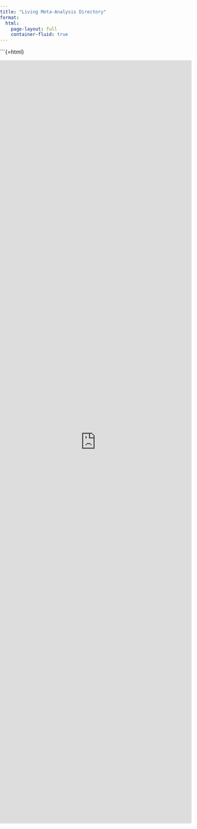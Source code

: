 ```yaml
---
title: "Living Meta-Analysis Directory"
format: 
  html:
    page-layout: full 
    container-fluid: true
---
```

```{=html}
<style>
/* Remove all container constraints */
#quarto-content,
.page-columns,
.column-page,
.column-body {
  max-width: 100% !important;
  width: 100% !important;
  padding: 0 !important;
  margin: 0 !important;
}

/* Full-width shiny container */
.shiny-container {
  width: 100vw !important;
  max-width: 100vw !important;
  margin-left: calc(-50vw + 50%) !important;
  margin-right: calc(-50vw + 50%) !important;
  padding: 0 !important;
  border: none !important;
  border-radius: 0 !important;
  overflow: visible !important;
}

/* Full-width iframe */
#shiny-iframe {
  width: 100% !important;
  height: 2000px !important;
  border: none !important;
  display: block !important;
  margin: 0 !important;
  padding: 0 !important;
}

/* Remove body padding */
body, html {
  overflow-x: hidden !important;
  margin: 0 !important;
  padding: 0 !important;
}
</style>

<div class="shiny-container">
  <iframe id="shiny-iframe" 
          src="https://meta-oxytocin.shinyapps.io/shiny-meta/" 
          scrolling="no"
          frameborder="0">
  </iframe>
</div>

<script>
// Enhanced iframe resize functionality
function resizeIframe() {
  const iframe = document.getElementById('shiny-iframe');
  
  // Listen for height messages from Shiny app
  window.addEventListener('message', function(e) {
    if (e.data && e.data.hasOwnProperty('frameHeight')) {
      iframe.style.height = (e.data.frameHeight + 50) + 'px';
      console.log("Iframe resized to: " + iframe.style.height);
    }
  });
  
  // Periodic check for content height (if same-origin)
  setInterval(function() {
    try {
      if (iframe.contentWindow) {
        const iframeDoc = iframe.contentWindow.document;
        const newHeight = Math.max(
          iframeDoc.body.scrollHeight,
          iframeDoc.documentElement.scrollHeight
        );
        if (newHeight > 0) {
          iframe.style.height = (newHeight + 50) + 'px';
        }
      }
    } catch (e) {
      // Cross-origin restriction, rely on postMessage
    }
  }, 500);
}

window.addEventListener('load', resizeIframe);
</script>